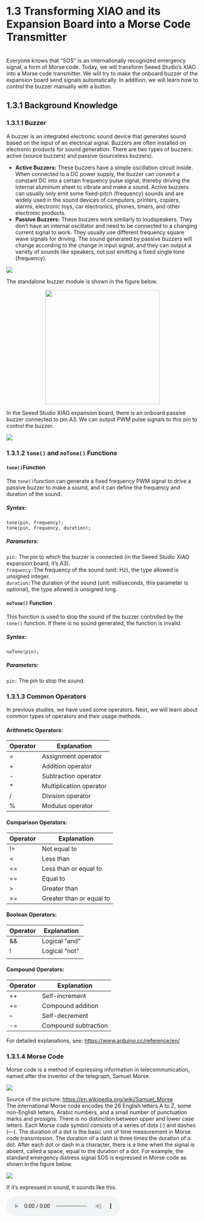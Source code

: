 # 1.3 Transforming XIAO and its Expansion Board into a Morse Code Transmitter {.unnumbered}
<br />
Everyone knows that "SOS" is an internationally recognized emergency signal, a form of Morse code. Today, we will transform Seeed Studio's XIAO into a Morse code transmitter. We will try to make the onboard buzzer of the expansion board send signals automatically. In addition, we will learn how to control the buzzer manually with a button. 

## 1.3.1 Background Knowledge 

### 1.3.1.1 Buzzer 

A buzzer is an integrated electronic sound device that generates sound based on the input of an electrical signal. Buzzers are often installed on electronic products for sound generation. There are two types of buzzers: active (source buzzers) and passive (sourceless buzzers).

-   **Active Buzzers:** These buzzers have a simple oscillation circuit inside. When connected to a DC power supply, the buzzer can convert a constant DC into a certain frequency pulse signal, thereby driving the internal aluminum sheet to vibrate and make a sound. Active buzzers can usually only emit some fixed-pitch (frequency) sounds and are widely used in the sound devices of computers, printers, copiers, alarms, electronic toys, car electronics, phones, timers, and other electronic products.
-   **Passive Buzzers:** These buzzers work similarly to loudspeakers. They don't have an internal oscillator and need to be connected to a changing current signal to work. They usually use different frequency square wave signals for driving. The sound generated by passive buzzers will change according to the change in input signal, and they can output a variety of sounds like speakers, not just emitting a fixed single tone (frequency).

<!-- ![](https://cdn.nlark.com/yuque/0/2023/jpeg/2392200/1684913092337-d9a94a03-d2e8-493b-94c6-22d08db1b628.jpeg)  -->
![](https://files.seeedstudio.com/wiki/XIAO_Big_Power-Board-ebook-photo/chapter_1-3/chapter_1-3_1.jpeg)


The standalone buzzer module is shown in the figure below. 

<div style="text-align:center;"><img src="https://files.seeedstudio.com/wiki/XIAO_Big_Power-Board-ebook-photo/chapter_1-3/chapter_1-3_2.png" width="300" height="auto" style="margin:0 auto;"/></div>


In the Seeed Studio XIAO expansion board, there is an onboard passive buzzer connected to pin A3. We can output PWM pulse signals to this pin to control the buzzer. 

<!-- ![XIAO蜂鸣器.png](https://cdn.nlark.com/yuque/0/2021/png/2746511/1612687823459-80d12700-2195-426b-adef-2e97dd5dd36e.png#averageHue=%23686866&height=303&id=Ky3GI&originHeight=383&originWidth=413&originalType=binary&ratio=1&rotation=0&showTitle=false&size=28973&status=done&style=none&title=&width=327)  -->
![](https://files.seeedstudio.com/wiki/XIAO_Big_Power-Board-ebook-photo/chapter_1-3/chapter_1-3_3.png)


### 1.3.1.2 `tone()` and `noTone()` Functions 

#### **`tone()`Function** 

The `tone()`function can generate a fixed frequency PWM signal to drive a passive buzzer to make a sound, and it can define the frequency and duration of the sound. 

##### Syntax: 

`tone(pin, frequency);`  <br />
`tone(pin, frequency, duration);` 

##### Parameters: 

`pin:` The pin to which the buzzer is connected (in the Seeed Studio XIAO expansion board, it's A3). <br />
`frequency:`The frequency of the sound (unit: Hz), the type allowed is unsigned integer.<br />
`duration:`The duration of the sound (unit: milliseconds, this parameter is optional), the type allowed is unsigned long.

#### **`noTone()` Function**

This function is used to stop the sound of the buzzer controlled by the `tone()` function. If there is no sound generated, the function is invalid. 

##### Syntax: 
`noTone(pin);` 

##### Parameters: 

`pin:` The pin to stop the sound. 

### 1.3.1.3 Common Operators 

In previous studies, we have used some operators. Next, we will learn about common types of operators and their usage methods. 

#### **Arithmetic Operators: **

| Operator | Explanation             | 
|----------|-------------------------| 
| =        | Assignment operator     | 
| +        | Addition operator       | 
| -        | Subtraction operator    | 
| *       | Multiplication operator | 
| /        | Division operator       | 
| %        | Modulus operator        |

#### **Comparison Operators:**

| Operator | Explanation              |
|----------|--------------------------|
| !=       | Not equal to             |
| <       | Less than                |
| <=      | Less than or equal to    |
| ==       | Equal to                 |
| >       | Greater than             |
| >=      | Greater than or equal to |

#### **Boolean Operators:**

| Operator | Explanation   |
|----------|---------------|
| &&       | Logical "and" |
| !        | Logical "not" |
| ||     | Logical "or"  |

#### **Compound Operators:**

| Operator | Explanation          |
|----------|----------------------|
| ++       | Self-increment       |
| +=       | Compound addition    |
| --       | Self-decrement       |
| -=       | Compound subtraction |

For detailed explanations, see: <https://www.arduino.cc/reference/en/> 

### 1.3.1.4 Morse Code 

Morse code is a method of expressing information in telecommunication, named after the inventor of the telegraph, Samuel Morse. 

<!-- ![](https://cdn.nlark.com/yuque/0/2020/jpeg/2392200/1603846193944-6ea73875-67de-4ba5-a446-8dda9676e52b.jpeg#averageHue=%238b867f&height=317&id=U6xpZ&originHeight=317&originWidth=220&originalType=binary&ratio=1&rotation=0&showTitle=false&size=0&status=done&style=none&title=&width=220)  -->
![](https://files.seeedstudio.com/wiki/XIAO_Big_Power-Board-ebook-photo/chapter_1-3/chapter_1-3_4.jpg)


Source of the picture: <https://en.wikipedia.org/wiki/Samuel_Morse> <br />
The international Morse code encodes the 26 English letters A to Z, some non-English letters, Arabic numbers, and a small number of punctuation marks and prosigns. There is no distinction between upper and lower case letters. Each Morse code symbol consists of a series of dots (·) and dashes (---). The duration of a dot is the basic unit of time measurement in Morse code transmission. The duration of a dash is three times the duration of a dot. After each dot or dash in a character, there is a time when the signal is absent, called a space, equal to the duration of a dot. For example, the standard emergency distress signal SOS is expressed in Morse code as shown in the figure below. 

<!-- ![150px-SOS.svg.png](https://cdn.nlark.com/yuque/0/2020/png/2392200/1603846441960-5e9f2c7f-7de0-42a9-97f4-80a551dd156c.png#averageHue=%235a0000&height=10&id=bGB4N&originHeight=10&originWidth=150&originalType=binary&ratio=1&rotation=0&showTitle=false&size=1097&status=done&style=none&title=&width=150)  -->
![](https://files.seeedstudio.com/wiki/XIAO_Big_Power-Board-ebook-photo/chapter_1-3/chapter_1-3_5.png)


If it's expressed in sound, it sounds like this. 


<audio controls>
  <source src="https://files.seeedstudio.com/wiki/XIAO_Big_Power-Board-ebook-photo/chapter_1-3/sos.wav" type="audio/wav">
  Your browser does not support the audio element.
</audio>

As can be seen, Morse code essentially encodes duration to transmit signals. With such encoding rules, people can present duration in many ways, such as intermittently emitting sounds, intermittently lighting up searchlights, etc., to ultimately achieve the purpose of sending information. 

<!-- ![](https://cdn.nlark.com/yuque/0/2020/jpeg/2392200/1603846838461-ea51e722-f05f-478d-be0f-f1327907c17a.jpeg#averageHue=%237f909f&height=962&id=WHt1r&originHeight=1011&originWidth=800&originalType=binary&ratio=1&rotation=0&showTitle=false&size=0&status=done&style=none&title=&width=761)  -->
![](https://files.seeedstudio.com/wiki/XIAO_Big_Power-Board-ebook-photo/chapter_1-3/chapter_1-3_6.jpeg)


Source of the picture:<https://en.wikipedia.org/wiki/Morse_code> <br />
Morse code was used most when communication was not developed. People used Morse code for long-distance information transmission through radio. The old device below is an early telegraph device, where the operator controls the long and short signals of the telegraph by pressing the circular handle on the right. 

<!-- ![](https://cdn.nlark.com/yuque/0/2020/jpeg/2392200/1603846816937-54826ec7-a061-46e9-b51e-61e0caf679fb.jpeg#averageHue=%23c7c7bf&height=657&id=dvnyK&originHeight=876&originWidth=1024&originalType=binary&ratio=1&rotation=0&showTitle=false&size=0&status=done&style=stroke&title=&width=768)  -->
![](https://files.seeedstudio.com/wiki/XIAO_Big_Power-Board-ebook-photo/chapter_1-3/chapter_1-3_7.jpg)


Source of the picture: <https://en.wikipedia.org/wiki/Morse_code> <br />
If you are interested in Morse code, you can visit the following website. The website can translate the letters and numbers you enter into Morse code and provide a download of the sound file. <br />
<https://morsedecoder.com/> 

## 1.3.2 Task 1: Automatic Broadcasting of "SOS" 

### Analysis 

Automatic broadcasting means that when the control board is started, the onboard buzzer automatically emits the Morse code of "SOS". The program is written in three steps:

-   Define the buzzer pin
-   Initialization, setting the state of the buzzer pin
-   Loop the buzzer to play the Morse code of "SOS"

Let's first look at how to reflect the Morse code of "SOS" through the program. If you import the audio file of Morse code into the audio editing software, you can see the waveform of the sound and the duration of each syllable, which is generally divided into long and short sounds. To facilitate understanding and programming, we use a binary way to mark the switch of the buzzer, 1 indicates the buzzer is on, 0 indicates the buzzer is off, and the gray number represents how long the current status needs to last. After a Morse code ends, because it needs to be looped, you need to leave time between the two Morse codes, here it is set to 0.8 seconds. 

<!-- ![](https://cdn.nlark.com/yuque/0/2020/png/2392200/1603866605792-3b94b31b-4bff-426f-8166-d1dae05f5856.png#averageHue=%23646464&height=529&id=yQCMh&originHeight=529&originWidth=1405&originalType=binary&ratio=1&rotation=0&showTitle=false&status=done&style=none&title=&width=1405) -->
![](https://files.seeedstudio.com/wiki/XIAO_Big_Power-Board-ebook-photo/chapter_1-3/chapter_1-3_8.png)


To emit a short sound, which corresponds to a dot in Morse code, from the buzzer, you can use the following code in Arduino:

``` cpp
tone(pinBuzzer, 200);
delay(100);
noTone(pinBuzzer);
delay(100);
```

In this code snippet:

-   `tone(pinBuzzer, 200)` generates a sound at a frequency of 200 Hz on the buzzer connected to the `pinBuzzer` pin.
-   `delay(100)` waits for 100 milliseconds. This is how long the sound lasts.
-   `noTone(pinBuzzer)` stops the sound on the buzzer.
-   The final `delay(100)` ensures there's a pause before the next sound is generated, representing the space between the signals.

The code you provided is a complete Arduino program for emitting the SOS Morse code signal using a buzzer. Here is the English explanation: 

#### **Writing the Program **

**Step 1:** Define pins and create variables

``` cpp
int pinBuzzer = 3; // Define the buzzer on pin 3, if you're using XIAO RP2040/XIAO ESP32, change 3 to A3
```

**Step 2:** Set pin state

``` cpp
void setup() {
    pinMode(pinBuzzer, OUTPUT); // Set the buzzer pin to output state
}
```

**Step 3:** Loop to play "SOS" Morse code

``` cpp
void loop() {
    // Emit three short signals:
    for(int i = 0; i < 3; i++){
        tone(pinBuzzer, 200);
        delay(100);
        noTone(pinBuzzer);
        delay(100);
    }
    delay(200);

    // Emit three long signals:
    for(int i = 0; i < 3; i++){
        tone(pinBuzzer, 200);
        delay(300);
        noTone(pinBuzzer);
        delay(100);
    }
    delay(200);

    // Emit three short signals again:
    for(int i = 0; i < 3; i++){
        tone(pinBuzzer, 200);
        delay(100);
        noTone(pinBuzzer);
        delay(100);
    }
    delay(800); // Wait before repeating
}
```

> Get this program from Github <br />
> <https://github.com/mouseart/XIAO-Mastering-Arduino-and-TinyML/tree/main/code/L3_SOS_XIAO_en>

#### **Uploading the Program**

To upload the program to your hardware, connect your XIAO to your computer using the data cable included in the kit. After this, click on the verify button <img src="https://files.seeedstudio.com/wiki/XIAO_Big_Power-Board-ebook-photo/verify-button.png" alt="verify-button.png" width="30" height="30" /> to check your program. If it passes verification, click on the upload button <img src="https://files.seeedstudio.com/wiki/XIAO_Big_Power-Board-ebook-photo/upload-button.png" alt="upload-button.png" width="30" height="30" /> to upload the program to your hardware. When the debug area shows "Done uploading.", you can listen to the Morse code sound. Is it the rhythm you expected? 

<!-- ![](https://cdn.nlark.com/yuque/0/2023/jpeg/2392200/1684977221668-62259e38-ab6e-4645-b9c9-be8b2ec59bdb.jpeg)  -->
![](https://files.seeedstudio.com/wiki/XIAO_Big_Power-Board-ebook-photo/chapter_1-2/chapter_1-2_10.jpeg)


Note the position of the buttons on the XIAO extensions used for testing in the figure. 

## 1.3.3 Task 2: Control the buzzer with a button 

Controlling the buzzer with a button to emit Morse code can be done manually. The code logic is simple: use an if statement to determine if the button is pressed. If it is, then the buzzer emits a sound. 

#### **Analysis **

The program is also written in three steps:

-   Define the buzzer and button pins.
-   Initialize by setting the state of the buzzer and button pins.
-   Determine whether the button is pressed; if pressed, emit a sound. 

#### **Write the program: **

**Step 1:** Define the buzzer and button pins

``` cpp
const int buttonPin = 1;    // Button is connected to pin 1; adjust for your board (e.g., D1 for XIAO RP2040/XIAO ESP32)
int buzzerPin = 3;         // Buzzer is connected to pin 3; adjust for your board (e.g., A3 for XIAO RP2040/XIAO ESP32)
```

**Step 2:** Set the button and buzzer pin states

``` cpp
void setup() {
  // Set the buzzer pin as an output
  pinMode(buzzerPin, OUTPUT);
  // Configure the button pin as input with internal pull-up resistor
  pinMode(buttonPin, INPUT_PULLUP);
}
```

**Step 3:** Check the button state, if the button is pressed, the buzzer sounds. Here, the `tone()` function is used to control the passive buzzer to make a sound.

``` cpp
void loop() {
  // Read the state of the button
  int buttonState = digitalRead(buttonPin);

  // If the button is pressed
  if (buttonState == LOW) {
    // While the button remains pressed, keep the buzzer sounding
    while (buttonState == LOW) {
      tone(buzzerPin, 200);   // Make the buzzer sound at 200Hz
      delay(10);              // Small delay to avoid CPU overload; can be adjusted or a more sophisticated debouncing method used
      buttonState = digitalRead(buttonPin); // Continuously check the button state within the loop
    }
    // When the button is released, ensure the buzzer stops
    noTone(buzzerPin);
  }
}
```

> ⚠️ Note: <br />
>There are two identical buttons on the expansion board, one is the RESET button, which is closer to the Type-C interface, and the other is the user-defined button, which is closer to the lithium battery interface. When testing, press the one closer to the lithium battery interface.

The complete program is as follows:

``` cpp
/*
 * Button-Controlled Buzzer
 */
const int buttonPin = 1;    // Button is connected to pin 1; adjust for your board (e.g., D1 for XIAO RP2040/XIAO ESP32)
int buzzerPin = 3;         // Buzzer is connected to pin 3; adjust for your board (e.g., A3 for XIAO RP2040/XIAO ESP32)

void setup() {
  // Set the buzzer pin as an output
  pinMode(buzzerPin, OUTPUT);
  // Configure the button pin as input with internal pull-up resistor
  pinMode(buttonPin, INPUT_PULLUP);
}

void loop() {
  // Read the state of the button
  int buttonState = digitalRead(buttonPin);

  // If the button is pressed
  if (buttonState == LOW) {
    // While the button remains pressed, keep the buzzer sounding
    while (buttonState == LOW) {
      tone(buzzerPin, 200);   // Make the buzzer sound at 200Hz
      delay(10);              // Small delay to avoid CPU overload; can be adjusted or a more sophisticated debouncing method used
      buttonState = digitalRead(buttonPin); // Continuously check the button state within the loop
    }
    // When the button is released, ensure the buzzer stops
    noTone(buzzerPin);
  }
}
```

> Get this program from Github <br />
> <https://github.com/mouseart/XIAO-Mastering-Arduino-and-TinyML/tree/main/code/L3_ButtonSOS_XIAO_en>

#### **Uploading the program**

We will upload the written program to the hardware. First, connect the XIAO to your computer using the data cable from the kit. 

<!-- ![](https://cdn.nlark.com/yuque/0/2021/png/2746511/1615883758760-2df32372-1a05-412c-ba57-f4d4f6e17aef.png#averageHue=%23dddcdc&height=1073&id=qPn4d&originHeight=1073&originWidth=2896&originalType=binary&ratio=1&rotation=0&showTitle=false&status=done&style=none&title=&width=2896) -->
![](https://files.seeedstudio.com/wiki/XIAO_Big_Power-Board-ebook-photo/chapter_1-3/chapter_1-3_9.png)



Next, click the <img src="https://files.seeedstudio.com/wiki/XIAO_Big_Power-Board-ebook-photo/verify-button.png" alt="verify-button.png" width="30" height="30" /> (verify button) to validate the program. If there are no errors, click the <img src="https://files.seeedstudio.com/wiki/XIAO_Big_Power-Board-ebook-photo/upload-button.png" alt="upload-button.png" width="30" height="30" /> (upload button) to upload the program to the hardware. When the debug area shows "Done uploading.", we can press the button on the XIAO expansion board and test whether the buzzer will sound.

## 1.3.4 Extended Exercise

The passive buzzer can emit different pitches to form a simple melody. Research how to make Arduino play notes through a search engine. You can open the extended exercise code to experience the effect of playing "Happy Birthday" with the buzzer. 

> Get this program from Github <br />
> <https://github.com/mouseart/XIAO-Mastering-Arduino-and-TinyML/tree/main/code/L3_HappyBirthday_en>
